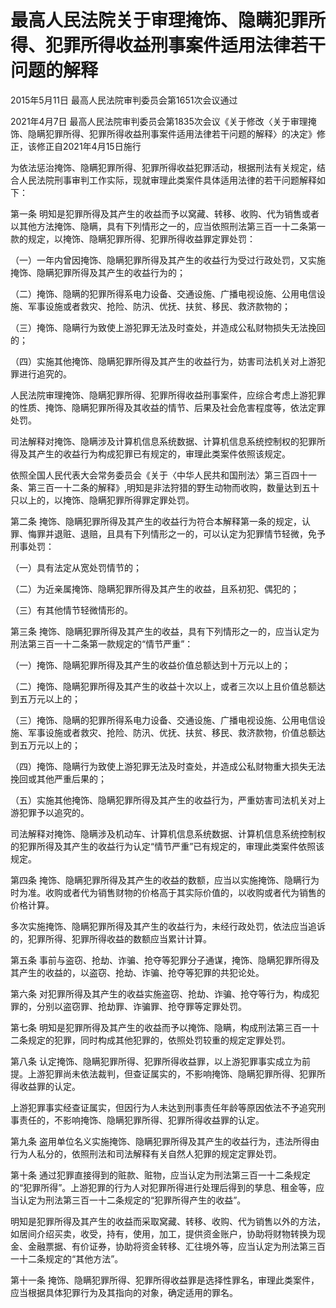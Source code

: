 # 最高人民法院关于审理掩饰、隐瞒犯罪所得、犯罪所得收益刑事案件适用法律若干问题的解释

2015年5月11日 最高人民法院审判委员会第1651次会议通过

2021年4月7日 最高人民法院审判委员会第1835次会议《关于修改〈关于审理掩饰、隐瞒犯罪所得、犯罪所得收益刑事案件适用法律若干问题的解释〉的决定》修正，该修正自2021年4月15日施行

  

为依法惩治掩饰、隐瞒犯罪所得、犯罪所得收益犯罪活动，根据刑法有关规定，结合人民法院刑事审判工作实际，现就审理此类案件具体适用法律的若干问题解释如下：

第一条 明知是犯罪所得及其产生的收益而予以窝藏、转移、收购、代为销售或者以其他方法掩饰、隐瞒，具有下列情形之一的，应当依照刑法第三百一十二条第一款的规定，以掩饰、隐瞒犯罪所得、犯罪所得收益罪定罪处罚：

（一）一年内曾因掩饰、隐瞒犯罪所得及其产生的收益行为受过行政处罚，又实施掩饰、隐瞒犯罪所得及其产生的收益行为的；

（二）掩饰、隐瞒的犯罪所得系电力设备、交通设施、广播电视设施、公用电信设施、军事设施或者救灾、抢险、防汛、优抚、扶贫、移民、救济款物的；

（三）掩饰、隐瞒行为致使上游犯罪无法及时查处，并造成公私财物损失无法挽回的；

（四）实施其他掩饰、隐瞒犯罪所得及其产生的收益行为，妨害司法机关对上游犯罪进行追究的。

人民法院审理掩饰、隐瞒犯罪所得、犯罪所得收益刑事案件，应综合考虑上游犯罪的性质、掩饰、隐瞒犯罪所得及其收益的情节、后果及社会危害程度等，依法定罪处罚。

司法解释对掩饰、隐瞒涉及计算机信息系统数据、计算机信息系统控制权的犯罪所得及其产生的收益行为构成犯罪已有规定的，审理此类案件依照该规定。

依照全国人民代表大会常务委员会《关于〈中华人民共和国刑法〉第三百四十一条、第三百一十二条的解释》,明知是非法狩猎的野生动物而收购，数量达到五十只以上的，以掩饰、隐瞒犯罪所得罪定罪处罚。

第二条 掩饰、隐瞒犯罪所得及其产生的收益行为符合本解释第一条的规定，认罪、悔罪并退赃、退赔，且具有下列情形之一的，可以认定为犯罪情节轻微，免予刑事处罚：

（一）具有法定从宽处罚情节的；

（二）为近亲属掩饰、隐瞒犯罪所得及其产生的收益，且系初犯、偶犯的；

（三）有其他情节轻微情形的。

第三条 掩饰、隐瞒犯罪所得及其产生的收益，具有下列情形之一的，应当认定为刑法第三百一十二条第一款规定的“情节严重”：

（一）掩饰、隐瞒犯罪所得及其产生的收益价值总额达到十万元以上的；

（二）掩饰、隐瞒犯罪所得及其产生的收益十次以上，或者三次以上且价值总额达到五万元以上的；

（三）掩饰、隐瞒的犯罪所得系电力设备、交通设施、广播电视设施、公用电信设施、军事设施或者救灾、抢险、防汛、优抚、扶贫、移民、救济款物，价值总额达到五万元以上的；

（四）掩饰、隐瞒行为致使上游犯罪无法及时查处，并造成公私财物重大损失无法挽回或其他严重后果的；

（五）实施其他掩饰、隐瞒犯罪所得及其产生的收益行为，严重妨害司法机关对上游犯罪予以追究的。

司法解释对掩饰、隐瞒涉及机动车、计算机信息系统数据、计算机信息系统控制权的犯罪所得及其产生的收益行为认定“情节严重”已有规定的，审理此类案件依照该规定。

第四条 掩饰、隐瞒犯罪所得及其产生的收益的数额，应当以实施掩饰、隐瞒行为时为准。收购或者代为销售财物的价格高于其实际价值的，以收购或者代为销售的价格计算。

多次实施掩饰、隐瞒犯罪所得及其产生的收益行为，未经行政处罚，依法应当追诉的，犯罪所得、犯罪所得收益的数额应当累计计算。

第五条 事前与盗窃、抢劫、诈骗、抢夺等犯罪分子通谋，掩饰、隐瞒犯罪所得及其产生的收益的，以盗窃、抢劫、诈骗、抢夺等犯罪的共犯论处。

第六条 对犯罪所得及其产生的收益实施盗窃、抢劫、诈骗、抢夺等行为，构成犯罪的，分别以盗窃罪、抢劫罪、诈骗罪、抢夺罪等定罪处罚。

第七条 明知是犯罪所得及其产生的收益而予以掩饰、隐瞒，构成刑法第三百一十二条规定的犯罪，同时构成其他犯罪的，依照处罚较重的规定定罪处罚。

第八条 认定掩饰、隐瞒犯罪所得、犯罪所得收益罪，以上游犯罪事实成立为前提。上游犯罪尚未依法裁判，但查证属实的，不影响掩饰、隐瞒犯罪所得、犯罪所得收益罪的认定。

上游犯罪事实经查证属实，但因行为人未达到刑事责任年龄等原因依法不予追究刑事责任的，不影响掩饰、隐瞒犯罪所得、犯罪所得收益罪的认定。

第九条 盗用单位名义实施掩饰、隐瞒犯罪所得及其产生的收益行为，违法所得由行为人私分的，依照刑法和司法解释有关自然人犯罪的规定定罪处罚。

第十条 通过犯罪直接得到的赃款、赃物，应当认定为刑法第三百一十二条规定的“犯罪所得”。上游犯罪的行为人对犯罪所得进行处理后得到的孳息、租金等，应当认定为刑法第三百一十二条规定的“犯罪所得产生的收益”。

明知是犯罪所得及其产生的收益而采取窝藏、转移、收购、代为销售以外的方法，如居间介绍买卖，收受，持有，使用，加工，提供资金账户，协助将财物转换为现金、金融票据、有价证券，协助将资金转移、汇往境外等，应当认定为刑法第三百一十二条规定的“其他方法”。

第十一条 掩饰、隐瞒犯罪所得、犯罪所得收益罪是选择性罪名，审理此类案件，应当根据具体犯罪行为及其指向的对象，确定适用的罪名。